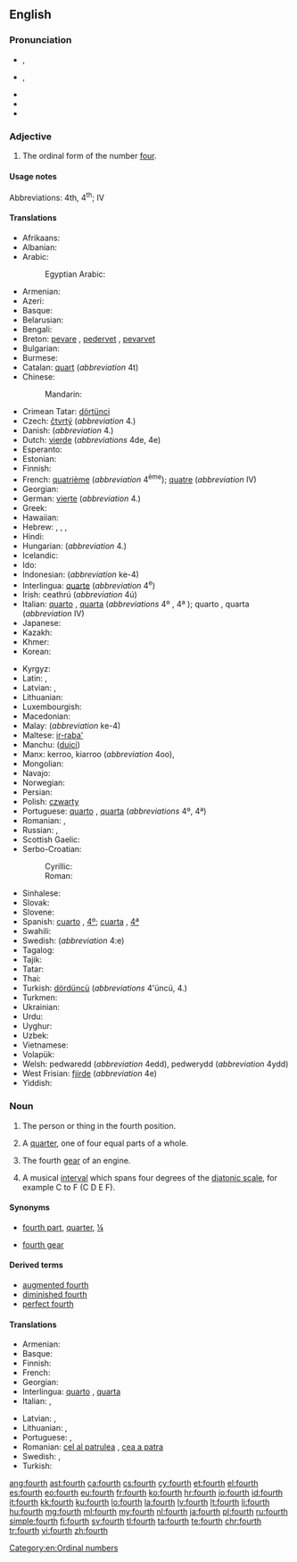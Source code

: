 ==English==
{{wikipedia}}
{{ordinalbox|en|3rd|4th|5th|third|fifth|card=four}}

===Pronunciation===
* {{a|RP}} {{IPA|/fɔːθ/}}, {{X-SAMPA|/fO:T/}}
* {{a|GenAm}} {{IPA|/foəɹθ/|/fɔːɹθ/}}, {{X-SAMPA|/fo@r\T/|/fO:r\T/}}
* {{audio|en-us-fourth.ogg|Audio (US)}}
* {{rhymes|ɔː(ɹ)θ}}
* {{homophones|lang=en|forth}}

===Adjective===
{{en-adj|-}}

# The ordinal form of the number [[four]].

====Usage notes====
Abbreviations: 4th, 4<sup>th</sup>; {{qualifier|in names of monarchs and popes, and formal names in English}} IV

====Translations====
{{trans-top|fourth}}
* Afrikaans: {{t-|af|vierde}}
* Albanian: {{t-|sq|katërt}}
* Arabic: {{t-|ar|رابِع|m|tr=rābiʿ}}
*: Egyptian Arabic: {{tø|arz|رابع|m|tr=raabi3|sc=Arab}}
* Armenian: {{t-|hy|չորրորդ|tr=čorrord}}
* Azeri: {{t-|az|dördüncü}}
* Basque: {{t+|eu|laugarren}}
* Belarusian: {{t-|be|чацвёрты|m|tr=čacvjórty|sc=Cyrl}}
* Bengali: {{t-|bn|চতুর্থ|tr=côturthô}}
* Breton: [[pevare]] {{g|m|f}}, [[pedervet]] {{g|f}}, [[pevarvet]] {{g|m}}
* Bulgarian: {{t+|bg|четвърти|m|tr=četvǎ̀rti|sc=Cyrl}}
* Burmese: {{t+|my|စတုတ္ထ|tr=za̱dou' hta.|sc=Mymr}}
* Catalan: [[quart]] (''abbreviation'' 4t)
* Chinese:
*: Mandarin: {{t|cmn|第四|tr=dìsì|sc=Hani}}
* Crimean Tatar: [[dörtünci]]
* Czech: [[čtvrtý]] (''abbreviation'' 4.)
* Danish: {{t+|da|fjerde}} (''abbreviation'' 4.)
* Dutch: [[vierde]] (''abbreviations'' 4de, 4e)
* Esperanto: {{t+|eo|kvara}}
* Estonian: {{t-|et|neljas}}
* Finnish: {{t+|fi|neljäs}}
* French: [[quatrième]] {{qualifier|before the noun}} (''abbreviation'' 4<sup>ème</sup>); {{qualifier|in names of monarchs, popes, and formal names in English}} [[quatre]] {{qualifier|after the name}} (''abbreviation'' IV)
* Georgian: {{t-|ka|მეოთხე|tr=meotxe|sc=Geor}}
* German: [[vierte]] (''abbreviation'' 4.)
* Greek: {{t+|el|τέταρτος|tr=tetartos}}
* Hawaiian: {{tø|haw|hā}}
* Hebrew: {{t-|he|רביעי|tr=rebîy‛îy, rebi‛îy|sc=Hebr}}, {{t-|he|רביעית|f|tr=revi'it|sc=Hebr}}, {{t-|he|רביעיים|p|tr=revi'iyim|sc=Hebr}}, {{t-|he|רביעיות|p|tr=revi'iyot|sc=Hebr}}
* Hindi: {{t-|hi|चौथा|tr=cauthā|sc=Deva}}
* Hungarian: {{t+|hu|negyedik}} (''abbreviation'' 4.)
* Icelandic: {{t-|is|fjórði}}
* Ido: {{t+|io|quaresma}}
* Indonesian: {{t+|id|keempat}} (''abbreviation'' ke-4)
* Interlingua: [[quarte]] (''abbreviation'' 4<sup>e</sup>)
* Irish: ceathrú (''abbreviation'' 4ú)
* Italian: [[quarto]] {{g|m}}, [[quarta]] {{g|f}} {{qualifier|before the noun}} (''abbreviations'' 4º {{g|m}}, 4ª {{g|f}}); {{qualifier|in names of monarchs and popes}} quarto {{g|m}}, quarta {{g|f}} {{qualifier|after the name}} (''abbreviation'' IV)
* Japanese: {{t-|ja|四番目|tr=よんばんめ, yonban-me|sc=Jpan}}
* Kazakh: {{t|kk|төртінші|tr=törtinşi|sc=Cyrl}}
* Khmer: {{t-|km|ទីបួន|tr=tii buən|sc=Khmr}}
* Korean: {{t+|ko|넷째|tr=netjjae|sc=Kore}}
{{trans-mid}}
* Kyrgyz: {{t-|ky|төртүнчү|tr=törtünçü|sc=Cyrl}}
* Latin: {{t+|la|quartus}}, {{t-|la|quartum|n}}
* Latvian: {{t+|lv|ceturtais|m}}, {{t-|lv|ceturtā|f}}
* Lithuanian: {{t+|lt|ketvirtas}}
* Luxembourgish: {{t-|lb|véiert}}
* Macedonian: {{t-|mk|четврт|m|tr=čétvrt|sc=Cyrl}}
* Malay: {{t+|ms|keempat}} (''abbreviation'' ke-4)
* Maltese: [[ir-raba']]
* Manchu: ([[duici]])
* Manx: kerroo, kiarroo (''abbreviation'' 4oo), {{t-|gv|kerroo}}
* Mongolian: {{t-|mn|дөрөвдүгээр|tr=dörövdügeer|sc=Cyrl}}
* Navajo: {{tø|nv|dį́į́ʼ góneʼ}}
* Norwegian: {{t-|no|fjärde}}
* Persian: {{t+|fa|چهارم|tr=čahârom|sc=fa-Arab}}
* Polish: [[czwarty]] {{g|m}} <!-- [[czwarta]] {{f}}, [[czwarte]] {{n}} -->
* Portuguese: [[quarto]] {{g|m}}, [[quarta]] {{g|f}} (''abbreviations'' 4º, 4ª)
* Romanian: {{t-|ro|patrulea|m}}, {{t-|ro|patra|f}}
* Russian: {{t+|ru|четвёртый|m|tr=četvjórtyj|sc=Cyrl}}, {{qualifier|abbreviation}} {{t-|ru|4-ый|sc=Cyrl}}
* Scottish Gaelic: {{qualifier|abbreviation 4mh}} {{t-|gd|ceathramh|alt=an ceathramh}}
* Serbo-Croatian:
*: Cyrillic: {{t-|sh|четврти}}
*: Roman: {{t-|sh|četvrti|m}}
* Sinhalese: {{t-|si|සතරවැනි|tr=sataravæni|sc=Sinh}}
* Slovak: {{t-|sk|štvrtý|m}}
* Slovene: {{t+|sl|četrti|m}}
* Spanish: [[cuarto]] {{g|m}}, {{qualifier|abbreviation}} [[4º]]; [[cuarta]] {{g|f}}, {{qualifier|abbreviation}} [[4ª]]
* Swahili: {{t-|sw|ya nne}}
* Swedish: {{t+|sv|fjärde}} (''abbreviation'' 4:e)
* Tagalog: {{t-|tl|ikaapat}}
* Tajik: {{t-|tg|чаҳорум|tr=čahorum|sc=Cyrl}}
* Tatar: {{t-|tt|дүртенче|tr=dürtençe|sc=Cyrl}}
* Thai: {{t-|th|ที่สี่|tr=têe sèe|sc=Thai}}
* Turkish: [[dördüncü]] (''abbreviations'' 4'üncü, 4.)
* Turkmen: {{t-|tk|döördünci}}
* Ukrainian: {{t+|uk|четвертий|m|tr=četvértyj|sc=Cyrl}}
* Urdu: {{t-|ur|چوتھا|tr=cauthā|sc=ur-Arab}}
* Uyghur: {{t-|ug|تۆتىنچى|tr=tötinchi|sc=ug-Arab}}
* Uzbek: {{t-|uz|toʻrtinchi}}
* Vietnamese: {{t+|vi|thứ tư}}
* Volapük: {{t+|vo|folid}}
* Welsh: pedwaredd (''abbreviation'' 4edd), pedwerydd (''abbreviation'' 4ydd)
* West Frisian: [[fjirde]] (''abbreviation'' 4e)
* Yiddish: {{t-|yi|פֿירט|tr=firt|sc=Hebr}}
{{trans-bottom}}

===Noun===
{{en-noun}}

# {{context|not used in the plural|lang=en}} The person or thing in the fourth position.
# A [[quarter]], one of four equal parts of a whole.
# {{context|not used in the plural|lang=en}} The fourth [[gear]] of an engine.
# {{context|music|lang=en}} A musical [[interval]] which spans four degrees of the [[diatonic scale]], for example C to F (C D E F).

====Synonyms====
* {{sense|quarter}} [[fourth part]], [[quarter]], [[¼]]
* {{sense|gear}} [[fourth gear]]

====Derived terms====
{{der-top}}
* [[augmented fourth]]
* [[diminished fourth]]
* [[perfect fourth]]
{{der-bottom}}

====Translations====
{{trans-top|person or thing in the fourth position}}
* Armenian: {{t-|hy|չորրորդ|tr=čorrord}}
* Basque: {{t+|eu|laugarren}}
* Finnish: {{t+|fi|neljäs}}
* French: {{t+|fr|quatrième|m|f}}
* Georgian: {{t-|ka|მეოთხე|sc=Geor}}
* Interlingua: [[quarto]] {{g|m}}, [[quarta]] {{g|f}}
* Italian: {{t+|it|quarto|m}}, {{t-|it|quarta|f}}
{{trans-mid}}
* Latvian: {{t+|lv|ceturtais|m}}, {{t-|lv|ceturtā|f}}
* Lithuanian: {{t+|lt|ketvirtas|m}}, {{t-|lt|ketvirta|f}}
* Portuguese: {{t+|pt|quarto|m}}, {{t+|pt|quarta|f}}
* Romanian: [[cel al patrulea]] {{g|m}}, [[cea a patra]] {{g|f}}
* Swedish: {{t+|sv|fjärde|c}}, {{t+|sv|fyra|c}}
* Turkish: {{t+|tr|dördüncü}}
{{trans-bottom}}
{{trans-see|quarter}}
{{trans-see|fourth gear}}

[[Category:en:Ordinal numbers]]

[[ang:fourth]]
[[ast:fourth]]
[[ca:fourth]]
[[cs:fourth]]
[[cy:fourth]]
[[et:fourth]]
[[el:fourth]]
[[es:fourth]]
[[eo:fourth]]
[[eu:fourth]]
[[fr:fourth]]
[[ko:fourth]]
[[hr:fourth]]
[[io:fourth]]
[[id:fourth]]
[[it:fourth]]
[[kk:fourth]]
[[ku:fourth]]
[[lo:fourth]]
[[la:fourth]]
[[lv:fourth]]
[[lt:fourth]]
[[li:fourth]]
[[hu:fourth]]
[[mg:fourth]]
[[ml:fourth]]
[[my:fourth]]
[[nl:fourth]]
[[ja:fourth]]
[[pl:fourth]]
[[ru:fourth]]
[[simple:fourth]]
[[fi:fourth]]
[[sv:fourth]]
[[tl:fourth]]
[[ta:fourth]]
[[te:fourth]]
[[chr:fourth]]
[[tr:fourth]]
[[vi:fourth]]
[[zh:fourth]]